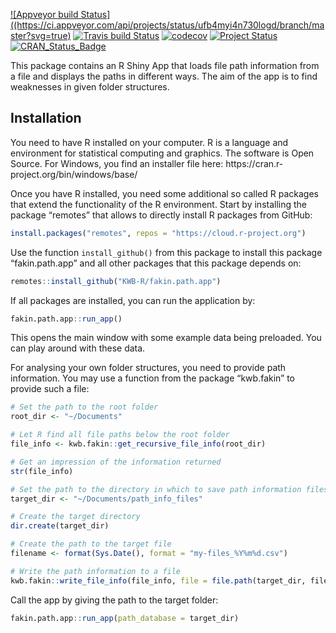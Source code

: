 [![Appveyor build Status]((https://ci.appveyor.com/api/projects/status/ufb4myi4n730logd/branch/master?svg=true)](https://ci.appveyor.com/project/KWB-R/fakin-path-app/branch/master)
[![Travis build Status](https://travis-ci.org/KWB-R/fakin.path.app.svg?branch=master)](https://travis-ci.org/KWB-R/fakin.path.app)
[![codecov](https://codecov.io/github/KWB-R/fakin.path.app/branch/master/graphs/badge.svg)](https://codecov.io/github/KWB-R/fakin.path.app)
[![Project Status](https://img.shields.io/badge/lifecycle-experimental-orange.svg)](https://www.tidyverse.org/lifecycle/#experimental)
[![CRAN_Status_Badge](https://www.r-pkg.org/badges/version/fakin.path.app)]()

This package contains an R Shiny App that loads file path information from a
file and displays the paths in different ways.  The aim of the app is to find
weaknesses in given folder structures.

## Installation

You need to have R installed on your computer. R is a language and environment 
for statistical computing and graphics. The software is Open Source. 
For Windows, you find an installer file here: https://cran.r-project.org/bin/windows/base/

Once you have R installed, you need some additional so called R packages that
extend the functionality of the R environment. Start by installing the package
"remotes" that allows to directly install R packages from GitHub:

```r
install.packages("remotes", repos = "https://cloud.r-project.org")
```

Use the function `install_github()` from this package to install this package "fakin.path.app" and all other packages that this package depends on:

```r
remotes::install_github("KWB-R/fakin.path.app")
```

If all packages are installed, you can run the application by:

```r
fakin.path.app::run_app()
```

This opens the main window with some example data being preloaded. You can play 
around with these data.

For analysing your own folder structures, you need to provide path information.
You may use a function from the package "kwb.fakin" to provide such a file:

```r
# Set the path to the root folder
root_dir <- "~/Documents"

# Let R find all file paths below the root folder
file_info <- kwb.fakin::get_recursive_file_info(root_dir)

# Get an impression of the information returned
str(file_info)

# Set the path to the directory in which to save path information files
target_dir <- "~/Documents/path_info_files"

# Create the target directory
dir.create(target_dir)

# Create the path to the target file
filename <- format(Sys.Date(), format = "my-files_%Y%m%d.csv")

# Write the path information to a file
kwb.fakin::write_file_info(file_info, file = file.path(target_dir, filename))
```

Call the app by giving the path to the target folder:

```r
fakin.path.app::run_app(path_database = target_dir)
```

